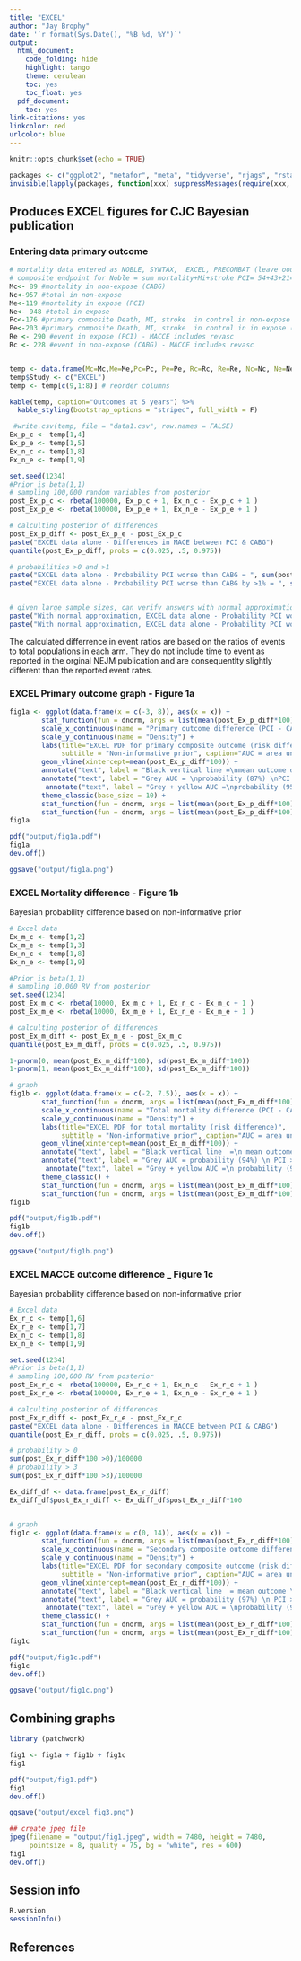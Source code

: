 ```yaml
---
title: "EXCEL"
author: "Jay Brophy"
date: '`r format(Sys.Date(), "%B %d, %Y")`'
output:
  html_document:
    code_folding: hide
    highlight: tango
    theme: cerulean
    toc: yes
    toc_float: yes
  pdf_document:
    toc: yes
link-citations: yes
linkcolor: red
urlcolor: blue
---
```



```r
knitr::opts_chunk$set(echo = TRUE)

packages <- c("ggplot2", "metafor", "meta", "tidyverse", "rjags", "rstan", "R2jags", "bayesmeta", "mcmcplots", "ggthemes", "knitr","kableExtra", "coda")
invisible(lapply(packages, function(xxx) suppressMessages(require(xxx, character.only = TRUE, quietly=TRUE, warn.conflicts = FALSE))))
```

## Produces EXCEL figures for CJC Bayesian publication

### Entering data primary outcome

```r

# mortality data entered as NOBLE, SYNTAX,  EXCEL, PRECOMBAT (leave oout these small trials Boudriot) 
# composite endpoint for Noble = sum mortality+Mi+stroke PCI= 54+43+21=118; CABG=50+15+12=77
Mc<- 89 #mortality in non-expose (CABG)
Nc<-957 #total in non-expose
Me<-119 #mortality in expose (PCI)
Ne<- 948 #total in expose
Pc<-176 #primary composite Death, MI, stroke  in control in non-expose (CABG)
Pe<-203 #primary composite Death, MI, stroke  in control in in expose (PCI)
Re <- 290 #event in expose (PCI) - MACCE includes revasc
Rc <- 228 #event in non-expose (CABG) - MACCE includes revasc


temp <- data.frame(Mc=Mc,Me=Me,Pc=Pc, Pe=Pe, Rc=Rc, Re=Re, Nc=Nc, Ne=Ne)
temp$Study <- c("EXCEL")
temp <- temp[c(9,1:8)] # reorder columns

kable(temp, caption="Outcomes at 5 years") %>%
  kable_styling(bootstrap_options = "striped", full_width = F)

 #write.csv(temp, file = "data1.csv", row.names = FALSE)
Ex_p_c <- temp[1,4]
Ex_p_e <- temp[1,5]
Ex_n_c <- temp[1,8]
Ex_n_e <- temp[1,9]

set.seed(1234)
#Prior is beta(1,1)
# sampling 100,000 random variables from posterior
post_Ex_p_c <- rbeta(100000, Ex_p_c + 1, Ex_n_c - Ex_p_c + 1 )
post_Ex_p_e <- rbeta(100000, Ex_p_e + 1, Ex_n_e - Ex_p_e + 1 )

# calculting posterior of differences
post_Ex_p_diff <- post_Ex_p_e - post_Ex_p_c
paste("EXCEL data alone - Differences in MACE between PCI & CABG")
quantile(post_Ex_p_diff, probs = c(0.025, .5, 0.975))

# probabilities >0 and >1
paste("EXCEL data alone - Probability PCI worse than CABG = ", sum(post_Ex_p_diff*100 >0)/100000)
paste("EXCEL data alone - Probability PCI worse than CABG by >1% = ", sum(post_Ex_p_diff*100 >1)/100000)


# given large sample sizes, can verify answers with normal approximation
paste("With normal approximation, EXCEL data alone - Probability PCI worse than CABG = ", round(1-pnorm(0, mean(post_Ex_p_diff*100), sd(post_Ex_p_diff*100)),3))
paste("With normal approximation, EXCEL data alone - Probability PCI worse than CABG > 1% = ", round(1-pnorm(1, mean(post_Ex_p_diff*100), sd(post_Ex_p_diff*100)),3))

```

The calculated differrence in event ratios are based on the ratios of events to total populations in each arm. They do not include time to event as reported in the orginal NEJM publication and are consequentlty slightly different than the reported event rates.

### EXCEL Primary outcome graph - Figure 1a

```r
fig1a <- ggplot(data.frame(x = c(-3, 8)), aes(x = x)) +
        stat_function(fun = dnorm, args = list(mean(post_Ex_p_diff*100), sd(post_Ex_p_diff*100)),  colour = "orange", size=2) +
        scale_x_continuous(name = "Primary outcome difference (PCI - CABG) -> PCI worse") +
        scale_y_continuous(name = "Density") +
        labs(title="EXCEL PDF for primary composite outcome (risk difference)",
             subtitle = "Non-informative prior", caption="AUC = area under the curve\n     PDF = probability density function") +
        geom_vline(xintercept=mean(post_Ex_p_diff*100)) +
        annotate("text", label = "Black vertical line =\nmean outcome difference \n(3.0%) increased with PCI", x = 5.0, y = .2, color = "black", hjust = 0) +
        annotate("text", label = "Grey AUC = \nprobability (87%) \nPCI > CABG outcome \nby > 1%", x = 5.5, y = .12, color = "black", hjust = 0) +
         annotate("text", label = "Grey + yellow AUC =\nprobability (95%) \nPCI > CABG outcome", x = -2, y = .18, color = "black", hjust = 0) +
        theme_classic(base_size = 10) +
        stat_function(fun = dnorm, args = list(mean(post_Ex_p_diff*100), sd(post_Ex_p_diff*100)), xlim = c(1,8), geom = "area", alpha = 0.2) +
        stat_function(fun = dnorm, args = list(mean(post_Ex_p_diff*100), sd(post_Ex_p_diff*100)), xlim = c(0,1), geom = "area", alpha = 0.2, fill = "yellow") 
fig1a

pdf("output/fig1a.pdf")
fig1a 
dev.off()

ggsave("output/fig1a.png")  
```


### EXCEL Mortality difference - Figure 1b
Bayesian probability difference based on non-informative prior

```r
# Excel data
Ex_m_c <- temp[1,2]
Ex_m_e <- temp[1,3]
Ex_n_c <- temp[1,8]
Ex_n_e <- temp[1,9]

#Prior is beta(1,1)
# sampling 10,000 RV from posterior
set.seed(1234)
post_Ex_m_c <- rbeta(10000, Ex_m_c + 1, Ex_n_c - Ex_m_c + 1 )
post_Ex_m_e <- rbeta(10000, Ex_m_e + 1, Ex_n_e - Ex_m_e + 1 )

# calculting posterior of differences
post_Ex_m_diff <- post_Ex_m_e - post_Ex_m_c
quantile(post_Ex_m_diff, probs = c(0.025, .5, 0.975))

1-pnorm(0, mean(post_Ex_m_diff*100), sd(post_Ex_m_diff*100))
1-pnorm(1, mean(post_Ex_m_diff*100), sd(post_Ex_m_diff*100))

# graph
fig1b <- ggplot(data.frame(x = c(-2, 7.5)), aes(x = x)) +
        stat_function(fun = dnorm, args = list(mean(post_Ex_m_diff*100), sd(post_Ex_m_diff*100)), colour = "orange", size=2) +
        scale_x_continuous(name = "Total mortality difference (PCI - CABG) -> PCI worse") +
        scale_y_continuous(name = "Density") +
        labs(title="EXCEL PDF for total mortality (risk difference)",
             subtitle = "Non-informative prior", caption="AUC = area under the curve\n     PDF = probability density function") +
        geom_vline(xintercept=mean(post_Ex_m_diff*100)) +
        annotate("text", label = "Black vertical line  =\n mean outcome \n difference (3.2%) \nincreased with PCI", x = 5.5, y = .15, color = "black",  hjust = 0) +
        annotate("text", label = "Grey AUC = probability (94%) \n PCI > CABG outcome by > 1%", x = 4.2, y = .24, color = "black",  hjust = 0) +
         annotate("text", label = "Grey + yellow AUC =\n probability (99%) \n PCI > CABG outcome", x = -1, y = .22, color = "black", hjust = 0) +
        theme_classic() +
        stat_function(fun = dnorm, args = list(mean(post_Ex_m_diff*100), sd(post_Ex_m_diff*100)), xlim = c(1,8), geom = "area", alpha = 0.2) +
        stat_function(fun = dnorm, args = list(mean(post_Ex_m_diff*100), sd(post_Ex_m_diff*100)), xlim = c(0,1), geom = "area", alpha = 0.2, fill = "yellow") 
fig1b

pdf("output/fig1b.pdf")
fig1b 
dev.off()

ggsave("output/fig1b.png")  
```



### EXCEL MACCE outcome difference _ Figure 1c
Bayesian probability difference based on non-informative prior

```r
# Excel data
Ex_r_c <- temp[1,6]
Ex_r_e <- temp[1,7]
Ex_n_c <- temp[1,8]
Ex_n_e <- temp[1,9]

set.seed(1234)
#Prior is beta(1,1)
# sampling 100,000 RV from posterior
post_Ex_r_c <- rbeta(100000, Ex_r_c + 1, Ex_n_c - Ex_r_c + 1 )
post_Ex_r_e <- rbeta(100000, Ex_r_e + 1, Ex_n_e - Ex_r_e + 1 )

# calculting posterior of differences
post_Ex_r_diff <- post_Ex_r_e - post_Ex_r_c
paste("EXCEL data alone - Differences in MACCE between PCI & CABG")
quantile(post_Ex_r_diff, probs = c(0.025, .5, 0.975))

# probability > 0
sum(post_Ex_r_diff*100 >0)/100000
# probability > 3
sum(post_Ex_r_diff*100 >3)/100000

Ex_diff_df <- data.frame(post_Ex_r_diff)
Ex_diff_df$post_Ex_r_diff <- Ex_diff_df$post_Ex_r_diff*100


# graph
fig1c <- ggplot(data.frame(x = c(0, 14)), aes(x = x)) +
        stat_function(fun = dnorm, args = list(mean(post_Ex_r_diff*100), sd(post_Ex_r_diff*100)), colour = "orange", size=2) +
        scale_x_continuous(name = "Secondary composite outcome difference (PCI - CABG) -> PCI worse") +
        scale_y_continuous(name = "Density") +
        labs(title="EXCEL PDF for secondary composite outcome (risk difference)",
             subtitle = "Non-informative prior", caption="AUC = area under the curve\n     PDF = probability density function") +
        geom_vline(xintercept=mean(post_Ex_r_diff*100)) +
        annotate("text", label = "Black vertical line  = mean outcome \n difference (6.7%) increased with PCI", x = 8, y = .18, color = "black",  hjust = 0) +
        annotate("text", label = "Grey AUC = probability (97%) \n PCI > CABG outcome by > 3%", x = 9, y = .12, color = "black",  hjust = 0) +
         annotate("text", label = "Grey + yellow AUC = \nprobability (99.9%) \n PCI > CABG outcome", x = 0.5, y = .16, color = "black",  hjust = 0) +
        theme_classic() +
        stat_function(fun = dnorm, args = list(mean(post_Ex_r_diff*100), sd(post_Ex_r_diff*100)), xlim = c(3,14), geom = "area", alpha = 0.2) +
        stat_function(fun = dnorm, args = list(mean(post_Ex_r_diff*100), sd(post_Ex_r_diff*100)), xlim = c(0,3), geom = "area", alpha = 0.2, fill = "yellow") 
fig1c

pdf("output/fig1c.pdf")
fig1c 
dev.off()

ggsave("output/fig1c.png")  
```

## Combining graphs

```r
library (patchwork)

fig1 <- fig1a + fig1b + fig1c
fig1

pdf("output/fig1.pdf")
fig1
dev.off()

ggsave("output/excel_fig3.png")  

## create jpeg file
jpeg(filename = "output/fig1.jpeg", width = 7480, height = 7480,
     pointsize = 8, quality = 75, bg = "white", res = 600)
fig1
dev.off()
```

## Session info

```r
R.version
sessionInfo()
```

## References